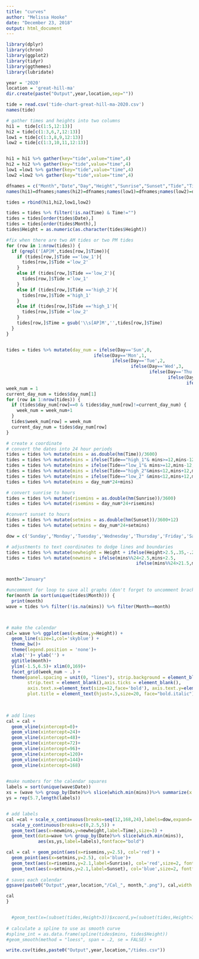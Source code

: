 ```yaml
---
title: "curves"
author: "Melissa Hooke"
date: "December 23, 2018"
output: html_document
---
```


```r
library(dplyr)
library(chron)
library(ggplot2)
library(tidyr)
library(ggthemes)
library(lubridate)
```

```r
year = '2020'
location = 'great-hill-ma'
dir.create(paste("Output",year,location,sep=""))
```


```r
tide = read.csv('tide-chart-great-hill-ma-2020.csv')
names(tide)
```


```r
# gather times and heights into two columns
hi1 =  tide[c(1:5,12:13)]
hi2 = tide[c(1:3,6,7,12:13)]
low1 = tide[c(1:3,8,9,12:13)]
low2 = tide[c(1:3,10,11,12:13)]


hi1 = hi1 %>% gather(key="tide",value="time",4)
hi2 = hi2 %>% gather(key="tide",value="time",4)
low1 =low1 %>% gather(key="tide",value="time",4)
low2 =low2 %>% gather(key="tide",value="time",4)

dfnames = c("Month","Date","Day","Height","Sunrise","Sunset","Tide","Time")
names(hi1)=dfnames;names(hi2)=dfnames;names(low1)=dfnames;names(low2)=dfnames

tides = rbind(hi1,hi2,low1,low2)

tides = tides %>% filter(!is.na(Time) & Time!="")
tides = tides[order(tides$Date),]
tides = tides[order(tides$Month),]
tides$Height = as.numeric(as.character(tides$Height))

#fix when there are two AM tides or two PM tides
for (row in 1:nrow(tides)) {
  if (grepl('[AP]M',tides[row,]$Time)){
    if (tides[row,]$Tide =='low_1'){
      tides[row,]$Tide ='low_2'
    }
    else if (tides[row,]$Tide =='low_2'){
      tides[row,]$Tide ='low_1'
    }
    else if (tides[row,]$Tide =='high_2'){
      tides[row,]$Tide ='high_1'
    }
    else if (tides[row,]$Tide =='high_1'){
      tides[row,]$Tide ='low_2'
    }
    tides[row,]$Time = gsub('\\s[AP]M','',tides[row,]$Time)
  }
}


tides = tides %>% mutate(day_num = ifelse(Day=='Sun',0,
                                 ifelse(Day=='Mon',1,
                                        ifelse(Day=='Tue',2,
                                               ifelse(Day=='Wed',3,
                                                      ifelse(Day=='Thu',4,
                                                             ifelse(Day=='Fri',5,
                                                                    ifelse(Day=='Sat',6,9))))))))
week_num = 1
current_day_num = tides$day_num[1]
for (row in 1:nrow(tides)) {
  if (tides$day_num[row]==0 & tides$day_num[row]!=current_day_num) {
    week_num = week_num+1
  }
  tides$week_num[row] = week_num
  current_day_num = tides$day_num[row]
}

```




```r
# create x coordinate
# convert the dates into 24 hour periods
tides = tides %>% mutate(mins = as.double(hm(Time))/3600)
tides = tides %>% mutate(mins = ifelse(Tide=="high_1"& mins>=12,mins-12,mins))
tides = tides %>% mutate(mins = ifelse(Tide=="low_1"& mins>=12,mins-12,mins))
tides = tides %>% mutate(mins = ifelse(Tide=="high_2"&mins<12,mins+12,mins))
tides = tides %>% mutate(mins = ifelse(Tide=="low_2" &mins<12,mins+12,mins))
tides = tides %>% mutate(mins = day_num*24+mins)
```

```r
# convert sunrise to hours
tides = tides %>% mutate(risemins = as.double(hm(Sunrise))/3600)
tides = tides %>% mutate(risemins = day_num*24+risemins)

#convert sunset to hours
tides = tides %>% mutate(setmins = as.double(hm(Sunset))/3600+12)
tides = tides %>% mutate(setmins = day_num*24+setmins)
```



```r
dow = c('Sunday','Monday','Tuesday','Wednesday','Thursday','Friday','Saturday')

# adjustments to text coordinates to dodge lines and boundaries
tides = tides %>% mutate(newheight = Height + ifelse(Height>2.5,.35,-.25))
tides = tides %>% mutate(newmins = ifelse(mins%%24<2.5,mins+2.5,
                                                 ifelse(mins%%24>21.5,mins-2.5,mins)))


month="January"

#uncomment for loop to save all graphs (don't forget to uncomment bracket)
for(month in sort(unique(tides$Month))) {
  print(month)
wave = tides %>% filter(!is.na(mins)) %>% filter(Month==month)



# make the calendar
cal= wave %>% ggplot(aes(x=mins,y=Height)) +
  geom_line(size=1,col='skyblue') +
  theme_bw()+
  theme(legend.position = 'none')+
  xlab('')+ ylab('') +
  ggtitle(month)+
  ylim(-1.5,6.5)+ xlim(0,169)+
  facet_grid(week_num ~ .) +
  theme(panel.spacing = unit(0, "lines"), strip.background = element_blank(), 
        strip.text = element_blank(),axis.ticks = element_blank(), 
        axis.text.x=element_text(size=12,face='bold'), axis.text.y=element_text(size=7),
        plot.title = element_text(hjust=.5,size=20, face="bold.italic"))
  
  

# add lines
cal = cal +
  geom_vline(xintercept=0)+
  geom_vline(xintercept=24)+
  geom_vline(xintercept=48)+
  geom_vline(xintercept=72)+
  geom_vline(xintercept=96)+
  geom_vline(xintercept=120)+
  geom_vline(xintercept=144)+
  geom_vline(xintercept=168)
  

#make numbers for the calendar squares
labels = sort(unique(wave$Date))
xs = (wave %>% group_by(Date)%>% slice(which.min(mins))%>% summarize(x = floor(mins/24)*24+1.7))$x
ys = rep(5.7,length(labels))


# add labels
cal =cal + scale_x_continuous(breaks=seq(12,168,24),labels=dow,expand= c(0,0),position='top') + 
  scale_y_continuous(breaks=c(0,2.5,5)) +
  geom_text(aes(x=newmins,y=newheight,label=Time),size=3) +
  geom_text(data=wave %>% group_by(Date)%>% slice(which.min(mins)),
            aes(xs,ys,label=labels),fontface="bold")

cal = cal + geom_point(aes(x=risemins,y=2.5), col='red') + 
  geom_point(aes(x=setmins,y=2.5), col='blue')+
  geom_text(aes(x=risemins,y=2.1,label=Sunrise), col='red',size=2, fontface='bold')+
  geom_text(aes(x=setmins,y=2.1,label=Sunset), col='blue',size=2, fontface='bold')
  
# saves each calendar
ggsave(paste0("Output",year,location,"/Cal_", month,".png"), cal,width = 10,height=7)

cal
}


  #geom_text(x=(subset(tides,Height>3))$xcoord,y=(subset(tides,Height>3))$Height,label=(subset(tides,Height>3))$Time,position=position_dodge(width = 1))
  
# calculate a spline to use as smooth curve
#spline_int = as.data.frame(spline(tides$mins, tides$Height))
#geom_smooth(method = "loess", span = .2, se = FALSE) +
```


```r
write.csv(tides,paste0("Output",year,location,"/tides.csv"))
```





